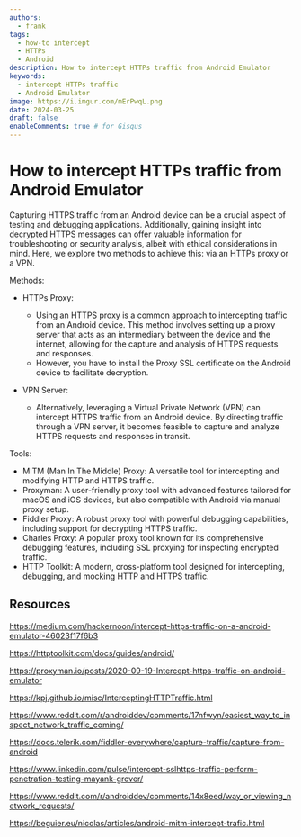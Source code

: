 ```yaml
---
authors:
  - frank
tags:
  - how-to intercept 
  - HTTPs
  - Android
description: How to intercept HTTPs traffic from Android Emulator
keywords:
  - intercept HTTPs traffic
  - Android Emulator
image: https://i.imgur.com/mErPwqL.png
date: 2024-03-25
draft: false
enableComments: true # for Gisqus
---
```


# How to intercept HTTPs traffic from Android Emulator

Capturing HTTPS traffic from an Android device can be a crucial aspect of testing and debugging applications. Additionally, gaining insight into decrypted HTTPS messages can offer valuable information for troubleshooting or security analysis, albeit with ethical considerations in mind. Here, we explore two methods to achieve this: via an HTTPs proxy or a VPN.

Methods:

- HTTPs Proxy:
    - Using an HTTPS proxy is a common approach to intercepting traffic from an Android device. This method involves setting up a proxy server that acts as an intermediary between the device and the internet, allowing for the capture and analysis of HTTPS requests and responses. 
    - However, you have to install the Proxy SSL certificate on the Android device to facilitate decryption.

- VPN Server:
    - Alternatively, leveraging a Virtual Private Network (VPN) can intercept HTTPS traffic from an Android device. By directing traffic through a VPN server, it becomes feasible to capture and analyze HTTPS requests and responses in transit.

Tools:
- MITM (Man In The Middle) Proxy: A versatile tool for intercepting and modifying HTTP and HTTPS traffic.
- Proxyman: A user-friendly proxy tool with advanced features tailored for macOS and iOS devices, but also compatible with Android via manual proxy setup.
- Fiddler Proxy: A robust proxy tool with powerful debugging capabilities, including support for decrypting HTTPS traffic.
- Charles Proxy: A popular proxy tool known for its comprehensive debugging features, including SSL proxying for inspecting encrypted traffic.
- HTTP Toolkit: A modern, cross-platform tool designed for intercepting, debugging, and mocking HTTP and HTTPS traffic.

<!--truncate-->

## Resources

https://medium.com/hackernoon/intercept-https-traffic-on-a-android-emulator-46023f17f6b3

https://httptoolkit.com/docs/guides/android/

https://proxyman.io/posts/2020-09-19-Intercept-https-traffic-on-android-emulator

https://kpj.github.io/misc/InterceptingHTTPTraffic.html

https://www.reddit.com/r/androiddev/comments/17nfwyn/easiest_way_to_inspect_network_traffic_coming/

https://docs.telerik.com/fiddler-everywhere/capture-traffic/capture-from-android

https://www.linkedin.com/pulse/intercept-sslhttps-traffic-perform-penetration-testing-mayank-grover/

https://www.reddit.com/r/androiddev/comments/14x8eed/way_or_viewing_network_requests/

https://beguier.eu/nicolas/articles/android-mitm-intercept-trafic.html